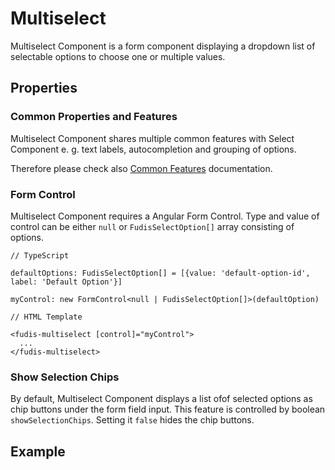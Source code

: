 
<Meta title="Components/Form/Select/Multiselect" />

# Multiselect

Multiselect Component is a form component displaying a dropdown list of selectable options to choose one or multiple values.

## Properties

### Common Properties and Features

Multiselect Component shares multiple common features with Select Component e. g. text labels, autocompletion and grouping of options.

Therefore please check also [Common Features](/docs/components-form-select-common-features--documentation) documentation.

### Form Control

Multiselect Component requires a Angular Form Control. Type and value of control can be either `null` or `FudisSelectOption[]` array consisting of options.

```
// TypeScript

defaultOptions: FudisSelectOption[] = [{value: 'default-option-id', label: 'Default Option'}]

myControl: new FormControl<null | FudisSelectOption[]>(defaultOption)

// HTML Template

<fudis-multiselect [control]="myControl">
  ...
</fudis-multiselect>

```

### Show Selection Chips

By default, Multiselect Component displays a list ofof selected options as chip buttons under the form field input. This feature is controlled by boolean `showSelectionChips`. Setting it `false` hides the chip buttons.

## Example

<Canvas of={Stories.Example}></Canvas>
